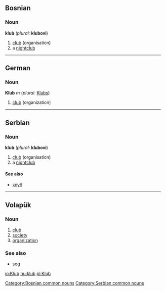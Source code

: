 ==Bosnian==
===Noun===
'''klub''' {{m}} {{s}} (''plural:'' '''klubovi''')
#[[club]] (organisation)
#a [[nightclub]]
[[Category:Bosnian common nouns]]

----

==German==
===Noun===
'''Klub''' ''m'' (''plural:'' [[Klubs]])
#[[club]] (organization)

----

==Serbian==
===Noun===
'''klub''' {{m}} {{s}} (''plural:'' '''klubovi''')
#[[club]] (organisation)
#a [[nightclub]]
====See also====
*[[клуб]]
[[Category:Serbian common nouns]]

----

==Volapük== 
===Noun=== 
# [[club]]
# [[society]]
# [[organization]]

===See also===
* [[sog]]

[[io:Klub]]
[[hu:klub]]
[[pl:Klub]]
